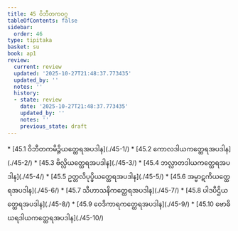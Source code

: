 ```yaml
---
title: 45 ဝိဘီတကဝဂ္ဂ
tableOfContents: false
sidebar:
  order: 46
type: tipitaka
basket: su
book: ap1
review:
  current: review
  updated: '2025-10-27T21:48:37.773435'
  updated_by: ''
  notes: ''
  history:
  - state: review
    date: '2025-10-27T21:48:37.773435'
    updated_by: ''
    notes: ''
    previous_state: draft
---
```



<ReviewStatus review={frontmatter.review} showDetails={true} />

<HypothesisAnnotation frontmatter={frontmatter} />

<DynamicBreadcrumb />



<TableOfContents book="ap1" section="45">
* [45.1 ဝိဘီတကမိဉ္ဇိယတ္ထေရအပဒါန](./45-1/)
* [45.2 ကောလဒါယကတ္ထေရအပဒါန](./45-2/)
* [45.3 ဗိလ္လိယတ္ထေရအပဒါန](./45-3/)
* [45.4 ဘလ္လာတဒါယကတ္ထေရအပဒါန](./45-4/)
* [45.5 ဥတ္တလိပုပ္ဖိယတ္ထေရအပဒါန](./45-5/)
* [45.6 အမ္ဗာဋကိယတ္ထေရအပဒါန](./45-6/)
* [45.7 သီဟာသနိကတ္ထေရအပဒါန](./45-7/)
* [45.8 ပါဒပီဌိယတ္ထေရအပဒါန](./45-8/)
* [45.9 ဝေဒိကာရကတ္ထေရအပဒါန](./45-9/)
* [45.10 ဗောဓိဃရဒါယကတ္ထေရအပဒါန](./45-10/)
</TableOfContents>